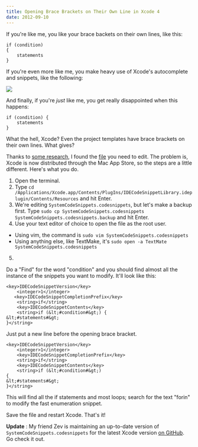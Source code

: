```yaml
---
title: Opening Brace Brackets on Their Own Line in Xcode 4
date: 2012-09-10
---
```



If you're like me, you like your brace backets on their own lines, like this:

```
if (condition)
{
    statements
}
```

If you're even more like me, you make heavy use of Xcode's autocomplete and snippets, like the following:

![](EB56DB5A74DD42C390BEDBDC90529BDB.png)

And finally, if you're _just_ like me, you get really disappointed when this happens:

```
if (condition) {
    statements
}
```

What the hell, Xcode? Even the project templates have brace brackets on their own lines. What gives?

Thanks to [some research](http://stackoverflow.com/questions/5324622/how-to-change-autocomplete-braces-in-xcode-4), I found the [file](http://forrst.com/posts/Put_that_where_it_might_belong_Xcode-PNL) you need to edit. The problem is, Xcode is now distributed through the Mac App Store, so the steps are a little different. Here's what you do.

1. Open the terminal. 
2. Type `cd /Applications/Xcode.app/Contents/PlugIns/IDECodeSnippetLibrary.ideplugin/Contents/Resources` and hit Enter.
3. We're editing `SystemCodeSnippets.codesnippets`, but let's make a backup first. Type `sudo cp SystemCodeSnippets.codesnippets SystemCodeSnippets.codesnippets.backup` and hit Enter.
4. Use your text editor of choice to open the file as the root user.
  - Using vim, the command is `sudo vim SystemCodeSnippets.codesnippets`
  - Using anything else, like TextMake, it's `sudo open -a TextMate SystemCodeSnippets.codesnippets`
5. 

Do a "Find" for the word "condition" and you should find almost all the instance of the snippets you want to modify. It'll look like this:

```
<key>IDECodeSnippetVersion</key>
    <integer>1</integer>
   <key>IDECodeSnippetCompletionPrefix</key>
    <string>if</string>
    <key>IDECodeSnippetContents</key>
    <string>if (&lt;#condition#&gt;) {
&lt;#statements#&gt;
}</string>
```

Just put a new line before the opening brace bracket.

```
<key>IDECodeSnippetVersion</key>
    <integer>1</integer>
    <key>IDECodeSnippetCompletionPrefix</key>
    <string>if</string>
    <key>IDECodeSnippetContents</key>
    <string>if (&lt;#condition#&gt;)
{
&lt;#statements#&gt;
}</string>
```

This will find all the if statements and most loops; search for the text "forin" to modify the fast enumeration snippet.

Save the file and restart Xcode. That's it!

**Update** : My friend Zev is maintaining an up-to-date version of `SystemCodeSnippets.codesnippets` for the latest Xcode version [on GitHub](https://github.com/sveinungkb/ios-convenience). Go check it out.


  